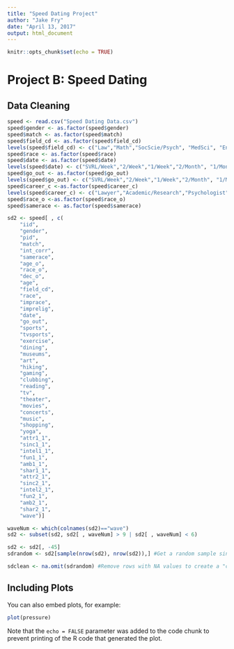 ```yaml
---
title: "Speed Dating Project"
author: "Jake Fry"
date: "April 13, 2017"
output: html_document
---
```


```r
knitr::opts_chunk$set(echo = TRUE)
```

# Project B: Speed Dating

## Data Cleaning
```r

speed <- read.csv("Speed Dating Data.csv")
speed$gender <- as.factor(speed$gender)
speed$match <- as.factor(speed$match)
speed$field_cd <- as.factor(speed$field_cd)
levels(speed$field_cd) <- c("Law","Math","SocScie/Psych", "MedSci", "Engineering", "English", "History", "Business", "Education", "Bio","SocialWork","Undergrad", "PoliSci", "Film","FineArts","Lang","Architecture","Other")
speed$race <- as.factor(speed$race)
speed$date <- as.factor(speed$date)
levels(speed$date) <- c("SVRL/Week","2/Week","1/Week","2/Month", "1/Month", "SVRL/Year", "AlmostNever")
speed$go_out <- as.factor(speed$go_out)
levels(speed$go_out) <- c("SVRL/Week","2/Week","1/Week","2/Month", "1/Month", "SVRL/Year", "AlmostNever")
speed$career_c <-as.factor(speed$career_c)
levels(speed$career_c) <- c("Lawyer","Academic/Research","Psychologist","DocMed", "Engineer", "Entertainment", "Banking/Consulting", "RealEstate","IntlAffairs","Undecided","SocialWork","SpeechPath","Politics", "ProSports", "Other", "Journalism", "Architecture")
speed$race_o <-as.factor(speed$race_o) 
speed$samerace <- as.factor(speed$samerace)

sd2 <- speed[ , c(
    "iid", 
    "gender", 
    "pid", 
    "match", 
    "int_corr", 
    "samerace", 
    "age_o", 
    "race_o",
    "dec_o",
    "age", 
    "field_cd", 
    "race", 
    "imprace", 
    "imprelig", 
    "date", 
    "go_out",
    "sports",
    "tvsports",
    "exercise",
    "dining",
    "museums",
    "art",
    "hiking",
    "gaming",
    "clubbing",
    "reading",
    "tv",
    "theater",
    "movies",
    "concerts",
    "music",
    "shopping",
    "yoga",
    "attr1_1",
    "sinc1_1",
    "intel1_1",
    "fun1_1",
    "amb1_1",
    "shar1_1",
    "attr2_1",
    "sinc2_1",
    "intel2_1",
    "fun2_1",
    "amb2_1",
    "shar2_1",
    "wave")]

waveNum <- which(colnames(sd2)=="wave")
sd2 <- subset(sd2, sd2[ , waveNum] > 9 | sd2[ , waveNum] < 6)

sd2 <- sd2[, -45]
sdrandom <- sd2[sample(nrow(sd2), nrow(sd2)),] #Get a random sample since the data is organized by participant

sdclean <- na.omit(sdrandom) #Remove rows with NA values to create a "clean" set


```

## Including Plots

You can also embed plots, for example:

```r
plot(pressure)
```

Note that the `echo = FALSE` parameter was added to the code chunk to prevent printing of the R code that generated the plot.
